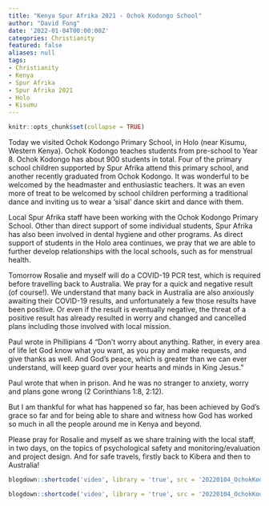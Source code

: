 ```yaml
---
title: "Kenya Spur Afrika 2021 - Ochok Kodongo School"
author: "David Fong"
date: '2022-01-04T00:00:00Z'
categories: Christianity
featured: false
aliases: null
tags:
- Christianity
- Kenya
- Spur Afrika
- Spur Afrika 2021
- Holo
- Kisumu
---
```


```r
knitr::opts_chunk$set(collapse = TRUE)
```

Today we visited Ochok Kodongo Primary School, in Holo (near Kisumu, Western Kenya). Ochok Kodongo teaches students from pre-school to Year 8. Ochok Kodongo has about 900 students in total. Four of the primary school children supported by Spur Afrika attend this primary school, and another recently graduated from Ochok Kodongo. It was wonderful to be welcomed by the headmaster and enthusiastic teachers. It was an even more of treat to be welcomed by school children performing a traditional dance and inviting us to wear a 'sisal' dance skirt and dance with them.

Local Spur Afrika staff have been working with the Ochok Kodongo Primary School. Other than direct support of some individual students, Spur Afrika has also been involved in dental hygiene and other programs. As direct support of students in the Holo area continues, we pray that we are able to further develop relationships with the local schools, such as for menstrual health.

Tomorrow Rosalie and myself will do a COVID-19 PCR test, which is required before travelling back to Australia. We pray for a quick and negative result (of course!). We understand that many back in Australia are also anxiously awaiting their COVID-19 results, and unfortunately a few those results have been positive. Or even if the result is eventually negative, the threat of a positive result has already resulted in worry and changed and cancelled plans including those involved with local mission.

Paul wrote in Phillipians 4 "Don't worry about anything. Rather, in every area of life let God know what you want, as you pray and make requests, and give thanks as well. And God's peace, which is greater than we can ever understand, will keep guard over your hearts and minds in King Jesus."

Paul wrote that when in prison. And he was no stranger to  anxiety, worry and plans gone wrong (2 Corinthians 1:8, 2:12).

But I am thankful for what has happened so far, has been achieved by God's grace so far and for being able to share and witness how God has worked so much in all the people around me in Kenya and beyond.

Please pray for Rosalie and myself as we share training with the local staff, in two days, on the topics of psychological safety and monitoring/evaluation and project design. And for safe travels, firstly back to Kibera and then to Australia!


```r
blogdown::shortcode('video', library = 'true', src = '20220104_OchokKodongoSchool.mp4', controls = 'yes')
```

```r
blogdown::shortcode('video', library = 'true', src = '20220104_OchokKodongoSchool_Dance.mp4', controls = 'yes')
```
